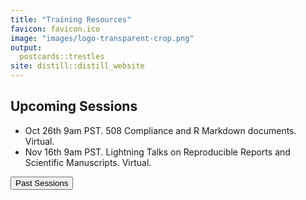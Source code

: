 ```yaml
---
title: "Training Resources"
favicon: favicon.ico
image: "images/logo-transparent-crop.png"
output:
  postcards::trestles
site: distill::distill_website
---
```


<script>
$('#button').click(function(){
    $('#wrapper').toggle();
});  
</script>
<style>
#wrapper {
  display:none
} 
</style>

## Upcoming Sessions 

* Oct 26th 9am PST. 508 Compliance and R Markdown documents. Virtual.
* Nov 16th 9am PST. Lightning Talks on Reproducible Reports and Scientific Manuscripts. Virtual.

<button id="button">Past Sessions</button>
<div id="wrapper" class="open">

* Oct 12th 9am PST. Inaugural NMRS R UG meeting. Virtual.

</div>  




